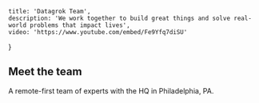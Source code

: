 <!-- markdownlint-disable first-line-h1 -->


    title: 'Datagrok Team',
    description: 'We work together to build great things and solve real-world problems that impact lives',
    video: 'https://www.youtube.com/embed/Fe9Yfq7diSU'
}

<LayoutHeader meta={meta} />
<section className="container-fluid bg-white my-5">
<div className="container bg-map">
<LayoutBody>

# Meet the team

A remote-first team of experts with the HQ in Philadelphia, PA.

</LayoutBody>

<div className="row">
    <AndrewSkalkin/>
    <LarisaBankurova/>
    <AlexanderParamonov/>
    <AleksandrTanas/>
    <AlexeyChopovskyi/>
    <DenisKryvchuk/>
    <DmytroKovalyov/>
    <SofiaPodolskaya/>
    <KonstantinAmelichev/>
    <KostiantynRudik/>
    <LeonidStolbov/>
    <OleksandraSerhiienko/>
    <OlenaAhadzhanian/>
    <ViktorMakarichev/>
    <VolodymyrDyma/>
    <DavitRizhinashvili/>
    <VictoriaAndrunina/>
    <PavloPolovyi/>
</div>
</div>
</section>
